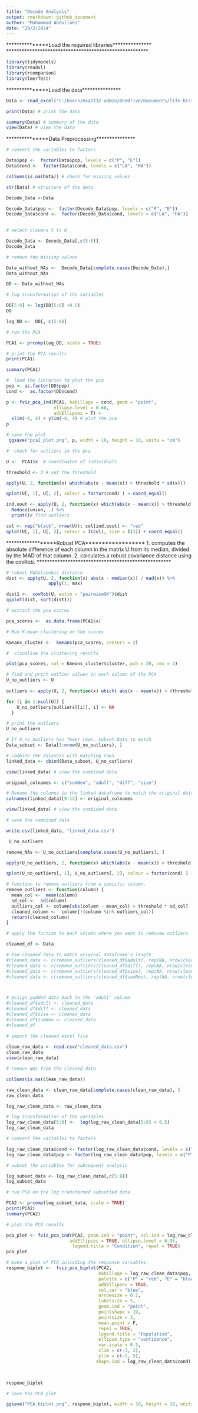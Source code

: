```yaml
---
title: "Decode Analysis"
output: rmarkdown::github_document
author: "Muhammad Abdullahi"
date: "29/2/2024"
---
```


***************Load the required libraries***************
*******************************************************


```r

library(tidymodels)
library(readxl)
library(rcompanion)
library(lmerTest)
```


***************Load the data***************

```r

Data <- read_excel("C:/Users/mxa1132-admin/OneDrive/Documents/life-history-traits-analysis/Decode_Analysis.xlsx") # load the data

```

```r
print(Data) # print the data
```

```r
summary(Data) # summary of the data
view(Data) # view the data

```

***************Data Preprocessing***************

```r
# convert the variables to factors

Data$pop <-  factor(Data$pop, levels = c("P", "E"))
Data$cond <-  factor(Data$cond, levels = c("LA", "HA"))

```


```r

colSums(is.na(Data)) # check for missing values

```

```r
str(Data) # structure of the data
```
```r
Decode_Data <-Data

```


```r
Decode_Data$pop <-  factor(Decode_Data$pop, levels = c("P", "E"))
Decode_Data$cond <-  factor(Decode_Data$cond, levels = c("LA", "HA"))
                           
```


```r
# select cloumns 5 to 8 

Dacode_Data <- Decode_Data[,c(5:8)]
Dacode_Data
```


```r
# remove the missing values

Data_without_NAs <-  Decode_Data[complete.cases(Decode_Data),]
Data_without_NAs

```
```r
DD <- Data_without_NAs
```


```r
# log transformation of the variables

DD[5:8] <- log(DD[5:8] +0.5)
DD
```
```r
log_DD <-  DD[, c(5:8)]

```

```r
# run the PCA

PCA1 <- prcomp(log_DD, scale = TRUE)
```

```r
# print the PCA results
print(PCA1)
```

```r
summary(PCA1)
```

```r
#  load the libraries to plot the pca
pop <- as.factor(DD$pop)
cond <-  as.factor(DD$cond)
```


```r
p <- fviz_pca_ind(PCA1, habillage = cond, geom = "point",
                  ellipse.level = 0.68,
                  addEllipses = T) +
  xlim(-4, 4) + ylim(-4, 4) # plot the pca
p
```


```r

# save the plot
 ggsave("pca2_plot.png", p, width = 10, height = 10, units = "cm")
```




```r
#  check for outliers in the pca

U <-  PCA1$x  # coordinates of individuals
```

```r
threshold <- 3 # set the threshold

apply(U, 2, function(x) which(abs(x - mean(x)) > threshold * sd(x)))
```


```r

qplot(U[, 1], U[, 2], colour = factor(cond) ) + coord_equal()
```

```r
ind.oout <- apply(U, 2, function(x) which(abs(x - mean(x)) > threshold * sd(x))) %>% 
  Reduce(union, .) %>%
  print()# find outliers

```

```r
col <- rep("black", nrow(U)); col[ind.oout] <- "red"
qplot(U[, 1], U[, 2], colour = I(col), size = I(2)) + coord_equal()
```

******************Robust PCA******************
1. computes the absolute difference of each column in the matrix U from its median, 
divided by the MAD of that column.
2. calculates a robust covariance distance using the covRob.
****************************************************

```r
# robust Mahalanobis distance
dist <- apply(U, 2, function(x) abs(x - median(x)) / mad(x)) %>%  
                apply(1, max) 

dist1 <-  covRob(U, estim = "pairwiseGK")$dist
qqplot(dist, sqrt(dist1))

```


```r
# extract the pca scores

pca_scores <-  as.data.frame(PCA1$x)
```


```r

# Run K-mean clustering on the scores

Kmeans_cluster <-  kmeans(pca_scores, centers = 2)
```

```r
#  visualise the clustering results

plot(pca_scores, col = Kmeans_cluster$cluster, pch = 20, cex = 2)

```



```r
# find and print outlier values in each column of the PCA
U_no_outliers <- U
  
outliers <- apply(U, 2, function(x) which( abs(x - mean(x)) > (threshold * sd(x)) )) # find outliers

```





```r
for (i in 1:ncol(U)) {  
    U_no_outliers[outliers[[i]], i] <- NA 
  }
```


```r
# print the outliers  
U_no_outliers

```


```r
# If U_no_outliers has fewer rows, subset Data to match
Data_subset <- Data[1:nrow(U_no_outliers), ]

# Combine the datasets with matching rows
linked_data <- cbind(Data_subset, U_no_outliers)

```

```r


view(linked_data) # view the combined data

```


```r

original_colnames <- c("sumNeo", "adult", "diff", "size")
```


```r
# Rename the columns in the linked dataframe to match the original dataset
colnames(linked_data)[9:12] <- original_colnames

view(linked_data) # view the combined data

```

```r

# save the combined data

write.csv(linked_data, "linked_data.csv")

```

```r

 U_no_outliers


```

```r

remove_NAs <- U_no_outliers[complete.cases(U_no_outliers), ]

```


```r

apply(U_no_outliers, 2, function(x) which(abs(x - mean(x)) > threshold * sd(x)))

```

```r

qplot(U_no_outliers[, 1], U_no_outliers[, 2], colour = factor(cond) ) + coord_equal()

```





```r
# function to remove outliers from a specific column.
remove_outliers <- function(column) {
  mean_col <-  mean(column)
  sd_col <-  sd(column)
  outliers_col <- column[abs(column - mean_col) > threshold * sd_col]
  cleaned_column <-  column[!(column %in% outliers_col)]
  return(cleaned_column)
}


```

```r
# apply the fuction to each column where you want to removew outliers

cleaned_df <- Data

```


```r
# Pad cleaned data to match original dataframe's length
#cleaned_data <- c(remove_outliers(cleaned_df$adult), rep(NA, nrow(cleaned_df) - length(remove_outliers(cleaned_df$adult))))
#cleaned_data <- c(remove_outliers(cleaned_df$diff), rep(NA, nrow(cleaned_df) - length(remove_outliers(cleaned_df$diff))))
#cleaned_data <- c(remove_outliers(cleaned_df$size), rep(NA, nrow(cleaned_df) - length(remove_outliers(cleaned_df$size))))
#cleaned_data <- c(remove_outliers(cleaned_df$sumNeo), rep(NA, nrow(cleaned_df) - length(remove_outliers(cleaned_df$sumNeo))))



# Assign padded data back to the 'adult' column
#cleaned_df$adult <- cleaned_data
#cleaned_df$diff <- cleaned_data
#cleaned_df$size <- cleaned_data
#cleaned_df$sumNeo <- cleaned_data
#cleaned_df


```


```r

# import the cleaned excel file
 
clean_raw_data <- read.csv("cleaned_data.csv")
clean_raw_data
view(clean_raw_data)
```

```r

# remove NAs from the cleaned data

colSums(is.na(clean_raw_data))
```

```r

raw_clean_data <- clean_raw_data[complete.cases(clean_raw_data), ]
raw_clean_data

```

```r
log_raw_clean_data <- raw_clean_data
```

```r

# log transformation of the variables
log_raw_clean_data[5:8] <-  log(log_raw_clean_data[5:8] + 0.5)
log_raw_clean_data

```

```r
# convert the variables to factors

log_raw_clean_data$cond <- factor(log_raw_clean_data$cond, levels = c("LA", "HA"))
log_raw_clean_data$pop <- factor(log_raw_clean_data$pop, levels = c("P", "E"))
```

```r
# subset the variables for subsequent analysis

log_subset_data <- log_raw_clean_data[,c(5:8)]
log_subset_data

```

```r
# run PCA on the log transformed subsetted data

PCA2 <- prcomp(log_subset_data, scale = TRUE)
print(PCA2)
summary(PCA2)

```

```r
# plot the PCA results

pca_plot <- fviz_pca_ind(PCA2, geom.ind = "point", col.ind = log_raw_clean_data$cond, 
                        addEllipses = TRUE, ellipse.level = 0.95, 
                         legend.title = "Condition", repel = TRUE)
pca_plot
```

```r
# make a plot of PCA inlcuding the response variables.
respone_biplot <-  fviz_pca_biplot(PCA2,
                                   habillage = log_raw_clean_data$pop,
                                   palette = c("P" = "red", "E" = "black"),
                                   addEllipses = TRUE,
                                   col.var = "blue",
                                   arrowsize = 0.2,
                                   labelsize = 5,
                                   geom.ind = "point",
                                   pointshape = 19,
                                   pointsize = 3,
                                   mean.point = F,
                                   repel = TRUE,
                                   legend.title = "Population",
                                   ellipse.type = "confidence",
                                   var.scale = 0.5,
                                   xlim = c(-3, 3),
                                   ylim = c(-5, 5),
                                  shape.ind = log_raw_clean_data$cond)

                                   

respone_biplot
```
```r
# save the PCA plot

ggsave("PCA_biplot.png", respone_biplot, width = 10, height = 10, units = "in", dpi = 300)

```

```r


```